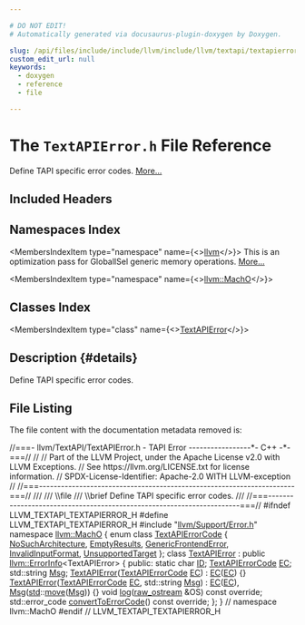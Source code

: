```yaml
---

# DO NOT EDIT!
# Automatically generated via docusaurus-plugin-doxygen by Doxygen.

slug: /api/files/include/include/llvm/include/llvm/textapi/textapierror-h
custom_edit_url: null
keywords:
  - doxygen
  - reference
  - file

---
```





# The `TextAPIError.h` File Reference

<DoxygenPage pluginConfig={pluginConfig}>

Define TAPI specific error codes. <a href="#details">More...</a>

## Included Headers

<IncludesList>
<IncludesListItem
  filePath="llvm/Support/Error.h"
  permalink="/docs/api/files/include/include/llvm/include/llvm/support/error-h"
  isLocal="true" />
</IncludesList>

## Namespaces Index

<MembersIndex>

<MembersIndexItem
  type="namespace"
  name={<><a href="/docs/api/namespaces/llvm">llvm</a></>}>
This is an optimization pass for GlobalISel generic memory operations. <a href="/docs/api/namespaces/llvm/#details">More...</a>
</MembersIndexItem>

<MembersIndexItem
  type="namespace"
  name={<><a href="/docs/api/namespaces/llvm/macho">llvm::MachO</a></>}>
</MembersIndexItem>

</MembersIndex>

## Classes Index

<MembersIndex>

<MembersIndexItem
  type="class"
  name={<><a href="/docs/api/classes/llvm/macho/textapierror">TextAPIError</a></>}>
</MembersIndexItem>

</MembersIndex>

## Description {#details}

Define TAPI specific error codes.

## File Listing

The file content with the documentation metadata removed is:

<ProgramListing>

<Link id="l00001" /><CodeLine lineNumber="1"><span class="doxyHighlightComment">//===- llvm/TextAPI/TextAPIError.h - TAPI Error -----------------&#42;- C++ -&#42;-===//</span></CodeLine>
<Link id="l00002" /><CodeLine lineNumber="2"><span class="doxyHighlightComment">//</span></CodeLine>
<Link id="l00003" /><CodeLine lineNumber="3"><span class="doxyHighlightComment">// Part of the LLVM Project, under the Apache License v2.0 with LLVM Exceptions.</span></CodeLine>
<Link id="l00004" /><CodeLine lineNumber="4"><span class="doxyHighlightComment">// See https://llvm.org/LICENSE.txt for license information.</span></CodeLine>
<Link id="l00005" /><CodeLine lineNumber="5"><span class="doxyHighlightComment">// SPDX-License-Identifier: Apache-2.0 WITH LLVM-exception</span></CodeLine>
<Link id="l00006" /><CodeLine lineNumber="6"><span class="doxyHighlightComment">//</span></CodeLine>
<Link id="l00007" /><CodeLine lineNumber="7"><span class="doxyHighlightComment">//===----------------------------------------------------------------------===//</span></CodeLine>
<Link id="l00008" /><CodeLine lineNumber="8"><span class="doxyHighlightComment">///</span></CodeLine>
<Link id="l00009" /><CodeLine lineNumber="9"><span class="doxyHighlightComment">/// \\file</span></CodeLine>
<Link id="l00010" /><CodeLine lineNumber="10"><span class="doxyHighlightComment">/// \\brief Define TAPI specific error codes.</span></CodeLine>
<Link id="l00011" /><CodeLine lineNumber="11"><span class="doxyHighlightComment">///</span></CodeLine>
<Link id="l00012" /><CodeLine lineNumber="12"><span class="doxyHighlightComment">//===----------------------------------------------------------------------===//</span></CodeLine>
<Link id="l00013" /><CodeLine lineNumber="13"></CodeLine>
<Link id="l00014" /><CodeLine lineNumber="14"><span class="doxyHighlightPreprocessor">#ifndef LLVM&#95;TEXTAPI&#95;TEXTAPIERROR&#95;H</span></CodeLine>
<Link id="l00015" /><CodeLine lineNumber="15"><span class="doxyHighlightPreprocessor">#define LLVM&#95;TEXTAPI&#95;TEXTAPIERROR&#95;H</span></CodeLine>
<Link id="l00016" /><CodeLine lineNumber="16"></CodeLine>
<Link id="l00017" /><CodeLine lineNumber="17"><span class="doxyHighlightPreprocessor">#include &quot;<a href="/docs/api/files/include/include/llvm/include/llvm/support/error-h">llvm/Support/Error.h</a>&quot;</span></CodeLine>
<Link id="l00018" /><CodeLine lineNumber="18"></CodeLine>
<Link id="l00019" /><CodeLine lineNumber="19"><span class="doxyHighlightKeyword">namespace </span><span class="doxyHighlight"><a href="/docs/api/namespaces/llvm/macho">llvm::MachO</a> &#123;</span></CodeLine>
<Link id="l00020" /><CodeLine lineNumber="20" lineLink="/docs/api/namespaces/llvm/macho/#a915d40ccd86e41a5ffd31c941a9f566b"><span class="doxyHighlightKeyword">enum class</span><span class="doxyHighlight"> <a href="/docs/api/namespaces/llvm/macho/#a915d40ccd86e41a5ffd31c941a9f566b">TextAPIErrorCode</a> &#123;</span></CodeLine>
<Link id="l00021" /><CodeLine lineNumber="21" lineLink="/docs/api/namespaces/llvm/macho/#a915d40ccd86e41a5ffd31c941a9f566bad344345f7bda569a935ca90209857a5e"><span class="doxyHighlight">  <a href="/docs/api/namespaces/llvm/macho/#a915d40ccd86e41a5ffd31c941a9f566bad344345f7bda569a935ca90209857a5e">NoSuchArchitecture</a>,</span></CodeLine>
<Link id="l00022" /><CodeLine lineNumber="22" lineLink="/docs/api/namespaces/llvm/macho/#a915d40ccd86e41a5ffd31c941a9f566ba54a20ba047c364535e51890a7f67faee"><span class="doxyHighlight">  <a href="/docs/api/namespaces/llvm/macho/#a915d40ccd86e41a5ffd31c941a9f566ba54a20ba047c364535e51890a7f67faee">EmptyResults</a>,</span></CodeLine>
<Link id="l00023" /><CodeLine lineNumber="23" lineLink="/docs/api/namespaces/llvm/macho/#a915d40ccd86e41a5ffd31c941a9f566ba207cc866694e994ce2d7b732a0c9fb22"><span class="doxyHighlight">  <a href="/docs/api/namespaces/llvm/macho/#a915d40ccd86e41a5ffd31c941a9f566ba207cc866694e994ce2d7b732a0c9fb22">GenericFrontendError</a>,</span></CodeLine>
<Link id="l00024" /><CodeLine lineNumber="24" lineLink="/docs/api/namespaces/llvm/macho/#a915d40ccd86e41a5ffd31c941a9f566bafbd5beaa8bad8c7dda3244817df9edcb"><span class="doxyHighlight">  <a href="/docs/api/namespaces/llvm/macho/#a915d40ccd86e41a5ffd31c941a9f566bafbd5beaa8bad8c7dda3244817df9edcb">InvalidInputFormat</a>,</span></CodeLine>
<Link id="l00025" /><CodeLine lineNumber="25" lineLink="/docs/api/namespaces/llvm/macho/#a915d40ccd86e41a5ffd31c941a9f566ba12ddb6a1a15e913daa50def1f393d1d7"><span class="doxyHighlight">  <a href="/docs/api/namespaces/llvm/macho/#a915d40ccd86e41a5ffd31c941a9f566ba12ddb6a1a15e913daa50def1f393d1d7">UnsupportedTarget</a></span></CodeLine>
<Link id="l00026" /><CodeLine lineNumber="26"><span class="doxyHighlight">&#125;;</span></CodeLine>
<Link id="l00027" /><CodeLine lineNumber="27"></CodeLine>
<Link id="l00028" /><CodeLine lineNumber="28" lineLink="/docs/api/classes/llvm/macho/textapierror"><span class="doxyHighlightKeyword">class </span><span class="doxyHighlight"><a href="/docs/api/classes/llvm/macho/textapierror/#a04f75acb2987d0bfbee16ec3815d9524">TextAPIError</a> : </span><span class="doxyHighlightKeyword">public</span><span class="doxyHighlight"> <a href="/docs/api/classes/llvm/errorinfo">llvm::ErrorInfo</a>&lt;TextAPIError&gt; &#123;</span></CodeLine>
<Link id="l00029" /><CodeLine lineNumber="29"><span class="doxyHighlightKeyword">public</span><span class="doxyHighlight">:</span></CodeLine>
<Link id="l00030" /><CodeLine lineNumber="30" lineLink="/docs/api/classes/llvm/macho/textapierror/#a6b0ff1ee8be28122b115b4d4f3dc03e7"><span class="doxyHighlight">  </span><span class="doxyHighlightKeyword">static</span><span class="doxyHighlight"> </span><span class="doxyHighlightKeywordType">char</span><span class="doxyHighlight"> <a href="/docs/api/classes/llvm/macho/textapierror/#a6b0ff1ee8be28122b115b4d4f3dc03e7">ID</a>;</span></CodeLine>
<Link id="l00031" /><CodeLine lineNumber="31" lineLink="/docs/api/classes/llvm/macho/textapierror/#a27f1c894339ce0032687f18569e7aa5d"><span class="doxyHighlight">  <a href="/docs/api/namespaces/llvm/macho/#a915d40ccd86e41a5ffd31c941a9f566b">TextAPIErrorCode</a> <a href="/docs/api/classes/llvm/macho/textapierror/#a27f1c894339ce0032687f18569e7aa5d">EC</a>;</span></CodeLine>
<Link id="l00032" /><CodeLine lineNumber="32" lineLink="/docs/api/classes/llvm/macho/textapierror/#af7f267e25e77e608a2fe62a420a45ff6"><span class="doxyHighlight">  std::string <a href="/docs/api/classes/llvm/macho/textapierror/#af7f267e25e77e608a2fe62a420a45ff6">Msg</a>;</span></CodeLine>
<Link id="l00033" /><CodeLine lineNumber="33"></CodeLine>
<Link id="l00034" /><CodeLine lineNumber="34" lineLink="/docs/api/classes/llvm/macho/textapierror/#a04f75acb2987d0bfbee16ec3815d9524"><span class="doxyHighlight">  <a href="/docs/api/classes/llvm/macho/textapierror/#a04f75acb2987d0bfbee16ec3815d9524">TextAPIError</a>(<a href="/docs/api/namespaces/llvm/macho/#a915d40ccd86e41a5ffd31c941a9f566b">TextAPIErrorCode</a> <a href="/docs/api/classes/llvm/macho/textapierror/#a27f1c894339ce0032687f18569e7aa5d">EC</a>) : <a href="/docs/api/classes/llvm/macho/textapierror/#a27f1c894339ce0032687f18569e7aa5d">EC</a>(<a href="/docs/api/classes/llvm/macho/textapierror/#a27f1c894339ce0032687f18569e7aa5d">EC</a>) &#123;&#125;</span></CodeLine>
<Link id="l00035" /><CodeLine lineNumber="35" lineLink="/docs/api/classes/llvm/macho/textapierror/#a17564f44747f86e5dedf25ed4cebfb0f"><span class="doxyHighlight">  <a href="/docs/api/classes/llvm/macho/textapierror/#a17564f44747f86e5dedf25ed4cebfb0f">TextAPIError</a>(<a href="/docs/api/namespaces/llvm/macho/#a915d40ccd86e41a5ffd31c941a9f566b">TextAPIErrorCode</a> <a href="/docs/api/classes/llvm/macho/textapierror/#a27f1c894339ce0032687f18569e7aa5d">EC</a>, std::string <a href="/docs/api/classes/llvm/macho/textapierror/#af7f267e25e77e608a2fe62a420a45ff6">Msg</a>)</span></CodeLine>
<Link id="l00036" /><CodeLine lineNumber="36"><span class="doxyHighlight">      : <a href="/docs/api/classes/llvm/macho/textapierror/#a27f1c894339ce0032687f18569e7aa5d">EC</a>(<a href="/docs/api/classes/llvm/macho/textapierror/#a27f1c894339ce0032687f18569e7aa5d">EC</a>), <a href="/docs/api/classes/llvm/macho/textapierror/#af7f267e25e77e608a2fe62a420a45ff6">Msg</a>(<a href="/docs/api/namespaces/std">std</a>::<a href="/docs/api/namespaces/llvm/#abfc9c7ecf70f66901e439f7c04ef3dbb">move</a>(<a href="/docs/api/classes/llvm/macho/textapierror/#af7f267e25e77e608a2fe62a420a45ff6">Msg</a>)) &#123;&#125;</span></CodeLine>
<Link id="l00037" /><CodeLine lineNumber="37"></CodeLine>
<Link id="l00038" /><CodeLine lineNumber="38"><span class="doxyHighlight">  </span><span class="doxyHighlightKeywordType">void</span><span class="doxyHighlight"> <a href="/docs/api/classes/llvm/macho/textapierror/#a0a946fd1dbebac74642efc6b4dd9ea97">log</a>(<a href="/docs/api/classes/llvm/raw-ostream">raw&#95;ostream</a> &amp;OS) </span><span class="doxyHighlightKeyword">const override</span><span class="doxyHighlight">;</span></CodeLine>
<Link id="l00039" /><CodeLine lineNumber="39"><span class="doxyHighlight">  std::error&#95;code <a href="/docs/api/classes/llvm/macho/textapierror/#a41b3ce4e07bead732805aa365094d037">convertToErrorCode</a>() </span><span class="doxyHighlightKeyword">const override</span><span class="doxyHighlight">;</span></CodeLine>
<Link id="l00040" /><CodeLine lineNumber="40"><span class="doxyHighlight">&#125;;</span></CodeLine>
<Link id="l00041" /><CodeLine lineNumber="41"></CodeLine>
<Link id="l00042" /><CodeLine lineNumber="42"><span class="doxyHighlight">&#125; </span><span class="doxyHighlightComment">// namespace llvm::MachO</span></CodeLine>
<Link id="l00043" /><CodeLine lineNumber="43"><span class="doxyHighlightPreprocessor">#endif </span><span class="doxyHighlightComment">// LLVM&#95;TEXTAPI&#95;TEXTAPIERROR&#95;H</span></CodeLine>

</ProgramListing>


</DoxygenPage>
